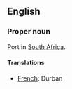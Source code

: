 ==English==

===Proper noun===

Port in [[South Africa]].

====Translations====

*[[French]]: Durban